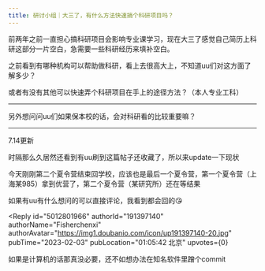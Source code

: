 ```yaml
---
title: 研讨小组｜大三了，有什么方法快速搞个科研项目吗？
---
```



<Forum groupName="真的需要这份文凭吗？" groupUrl="https://www.douban.com/group/fucking_diploma/" archivedAt="2025-05-16T14:48:58.754Z">
  <Post
    id="282369778"
    title="研讨小组｜大三了，有什么方法快速搞个科研项目吗？"
    url="https://www.douban.com/group/topic/282369778/?_spm_id=MTM1Mzc2Mzcz"
    pubTime="2024-07-01"
    highlightUserId="191397140"
  >
前两年之前一直担心搞科研项目会影响专业课学习，现在大三了感觉自己简历上科研这部分一片空白，急需要一些科研经历来填补空白。

之前看到有哪种机构可以帮助做科研，看上去很高大上，不知道uu们对这方面了解多少？

或者有没有其他可以快速弄个科研项目在手上的途径方法？（本人专业工科）

---------------------------------------------------------------------------

另外想问问uu们如果保本校的话，会对科研看的比较重要嘛？

---------------------------------------------------------------------------

7.14更新

时隔那么久居然还看到有uu刷到这篇帖子还收藏了，所以来update一下现状

今天刚刚第二个夏令营结束回学校，应该也是最后一个夏令营，第一个夏令营（上海某985）拿到优营了，第二个夏令营（某研究所）还在等结果

如果有uu有什么想问的可以直接评论，我看到都会回的😘

<Reply
  id="5012801966"
  authorId="191397140"
  authorName="Fisherchenxi"
  authorAvatar="https://img1.doubanio.com/icon/up191397140-20.jpg"
  pubTime="2023-02-03"
  pubLocation="01:05:42 北京"
  upvotes={0}
>
如果是计算机的话那真没必要，还不如想办法在知名软件里蹭个commit
</Reply>
  </Post>
</Forum>
